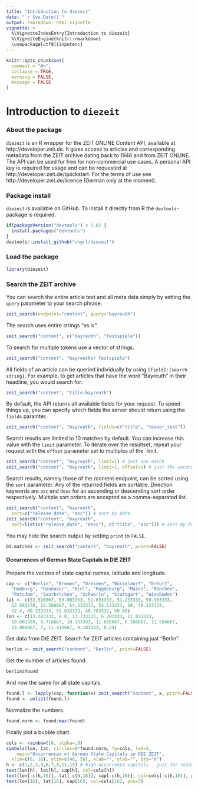 ```yaml
---
title: "Introduction to diezeit"
date: "`r Sys.Date()`"
output: rmarkdown::html_vignette
vignette: >
  %\VignetteIndexEntry{Introduction to diezeit}
  %\VignetteEngine{knitr::rmarkdown}
  \usepackage[utf8]{inputenc}
---
```


```r
knitr::opts_chunk$set(
  comment = "#>",
  collapse = TRUE,
  warning = FALSE, 
  message = FALSE
)
```



Introduction to `diezeit`
======

### About the package

`diezeit` is an R wrapper for the ZEIT ONLINE Content API, available at http://developer.zeit.de. 
It gives access to articles and corresponding metadata from the ZEIT archive dating back to 1946 
and from ZEIT ONLINE. The API can be used for free for non-commercial use cases. A personal API 
key is required for usage and can be requested at http://developer.zeit.de/quickstart. 
For the terms of use see http://developer.zeit.de/licence (German only at the moment).

### Package install

`diezeit` is available on GitHub. To install it directly from R the `devtools`-package is required.

```r
if(packageVersion("devtools") < 1.6) {
  install.packages("devtools")
}
devtools::install_github("chgrl/diezeit")
```

### Load the package

```r
library(diezeit)
```


### Search the ZEIT archive

You can search the entire article text and all meta data simply by setting the `query` parameter
to your search phrase.

```r
zeit_search(endpoint="content", query="bayreuth")
```

The search uses entire strings "as is".

```r
zeit_search("content", c("bayreuth", "festspiele"))
```

To search for multiple tokens use a vector of strings.

```r
zeit_search("content", "bayreuther festspiele")
```

All fields of an article can be queried individually by using `[field]:[search string]`.
For example, to get articles that have the word "Bayreuth" in their headline, you would
search for:

```r
zeit_search("content", "title:bayreuth")
```

By default, the API returns all available fields for your request. To speed things up, you can 
specify which fields the server should return using the `fields` paramter.

```r
zeit_search("content", "bayreuth", fields=c("title", "teaser_text"))
```

Search results are limited to 10 matches by default. You can increase this value with the `limit` 
parameter. To iterate over the resultset, repeat your request with the `offset` parameter set to 
multiples of the `limit.

```r
zeit_search("content", "bayreuth", limit=1) # just one match
zeit_search("content", "bayreuth", limit=1, offset=1) # just the second match
```

Search results, namely those of the /content endpoint, can be sorted using the `sort` parameter. 
Any of the returned fields are sortable. Direction keywords are `asc` and `desc` for an ascending 
or descending sort order respectively. Multiple sort orders are accepted as a comma-separated list.

```r
zeit_search("content", "bayreuth", 
  sort=c("release_date", "asc")) # sort by date
zeit_search("content", "bayreuth", 
  sort=list(c("release_date", "desc"), c("title", "asc"))) # sort by date and title
```

You may hide the search output by setting `print` to `FALSE`.

```r
bt.matches <- zeit_search("content", "bayreuth", print=FALSE)
```


#### Occurrences of German State Capitals in DIE ZEIT

Prepare the vectors of state capital names, latitude and longitude.

```r
cap <- c("Berlin", "Bremen", "Dresden", "Düsseldorf", "Erfurt",
  "Hamburg", "Hannover", "Kiel", "Magdeburg", "Mainz", "München",
  "Potsdam", "Saarbrücken", "Schwerin", "Stuttgart", "Wiesbaden")
lat <- c(52.516667, 53.083333, 51.033333, 51.233333, 50.983333,
  53.565278, 52.366667, 54.333333, 52.133333, 50, 48.133333,
  52.4, 49.233333, 53.633333, 48.783333, 50.08) 
lon <- c(13.383333, 8.8, 13.733333, 6.783333, 11.033333,
  10.001389, 9.716667, 10.133333, 11.616667, 8.266667, 11.566667,
  13.066667, 7, 11.416667, 9.183333, 8.24)
```

Get data from DIE ZEIT. Search for ZEIT articles containing just "Berlin".

```r
berlin <- zeit_search("content", "Berlin", print=FALSE)
```

Get the number of articles found:

```r
berlin$found
```

And now the same for all state capitals.

```r
found.l <- lapply(cap, function(x) zeit_search("content", x, print=FALSE)$found)
found <- unlist(found.l)
```

Normalize the numbers.

```r
found.norm <- found/max(found)
```

Finally plot a bubble chart.

```r
cols <- rainbow(16, alpha=.8)
symbols(lon, lat, circles=8*found.norm, fg=cols, lwd=2, 
	main="Occurrences of German State Capitals in DIE ZEIT",
  xlim=c(6, 16), ylim=c(46, 56), xlab="", ylab="", bty="n")
h <- c(1,2,3,4,6,7,8,11,15)	# high occurrence capitals - just for readability
text(lon[h], lat[h], cap[h], col=cols[h])
text(lon[-c(h,16)], lat[-c(h,16)], cap[-c(h,16)], col=cols[-c(h,16)], pos=1)
text(lon[16], lat[16], cap[16], col=cols[16], pos=3)
```
